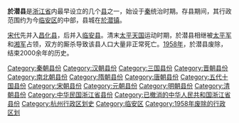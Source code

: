'''於潜县'''是[[浙江省|浙江省]]内最早设立的几个[[县|县]]之一，始设于[[秦|秦]]统治时期。存县期间，其行政范围约为今[[临安区|临安区]]的中部，县城在[[於潜镇|於潜镇]]。

[[宋代|宋代]]先并入[[昌化县_(北宋)|昌化县]]，后并入[[临安县|临安县]]。清末[[太平天国|太平天国]]运动时期，於潜县相继被[[太平军|太平军]]和[[湘军|湘军]]占领，双方的厮杀导致该县人口大量非正常死亡。[[1958年|1958年]]，於潜县废除，结束2000余年的历史。

{{中華民國浙江省行政區劃}}
{{浙江行政区划小作品}}
{{DEFAULTSORT:Y}}
[[Category:秦朝县份|Category:秦朝县份]]
[[Category:汉朝县份|Category:汉朝县份]]
[[Category:三国县份|Category:三国县份]]
[[Category:晋朝县份|Category:晋朝县份]]
[[Category:南北朝县份|Category:南北朝县份]]
[[Category:隋朝县份|Category:隋朝县份]]
[[Category:唐朝县份|Category:唐朝县份]]
[[Category:五代十国县份|Category:五代十国县份]]
[[Category:宋朝县份|Category:宋朝县份]]
[[Category:元朝县份|Category:元朝县份]]
[[Category:明朝县份|Category:明朝县份]]
[[Category:清朝县份|Category:清朝县份]]
[[Category:中华民国浙江省县份|Category:中华民国浙江省县份]]
[[Category:已撤消的中华人民共和国浙江省县份|Category:已撤消的中华人民共和国浙江省县份]]
[[Category:杭州行政区划史|Category:杭州行政区划史]]
[[Category:临安区|Category:临安区]]
[[Category:1958年废除的行政区划|Category:1958年废除的行政区划]]